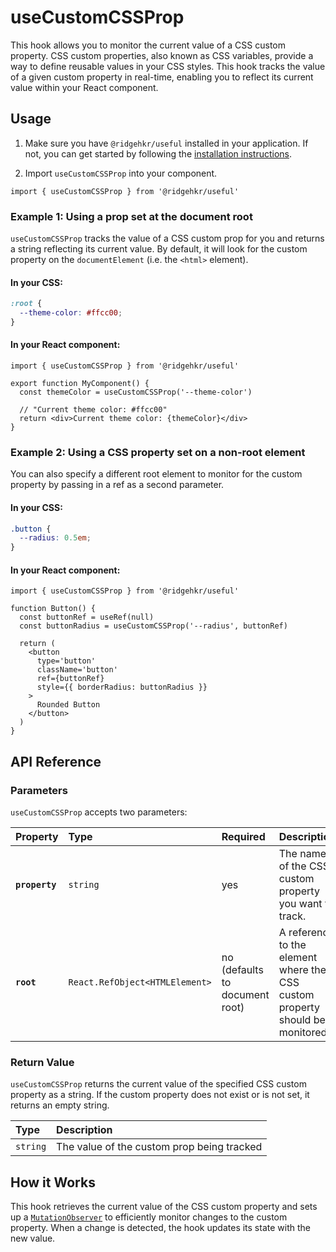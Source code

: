 # useCustomCSSProp

This hook allows you to monitor the current value of a CSS custom property. CSS custom properties, also known as CSS variables, provide a way to define reusable values in your CSS styles. This hook tracks the value of a given custom property in real-time, enabling you to reflect its current value within your React component.

## Usage

1. Make sure you have `@ridgehkr/useful` installed in your application. If not, you can get started by following the [installation instructions](/#getting-started).

2. Import `useCustomCSSProp` into your component.

```tsx
import { useCustomCSSProp } from '@ridgehkr/useful'
```

### Example 1: Using a prop set at the document root

`useCustomCSSProp` tracks the value of a CSS custom prop for you and returns a string reflecting its current value. By default, it will look for the custom property on the `documentElement` (i.e. the `<html>` element).

#### In your CSS:

```css /--theme-color/ filename="CSS"
:root {
  --theme-color: #ffcc00;
}
```

#### In your React component:

```tsx /--theme-color/ filename="MyComponent.jsx"
import { useCustomCSSProp } from '@ridgehkr/useful'

export function MyComponent() {
  const themeColor = useCustomCSSProp('--theme-color')

  // "Current theme color: #ffcc00"
  return <div>Current theme color: {themeColor}</div>
}
```

### Example 2: Using a CSS property set on a non-root element

You can also specify a different root element to monitor for the custom property by passing in a ref as a second parameter.

#### In your CSS:

```css /--theme-color/ filename="CSS"
.button {
  --radius: 0.5em;
}
```

#### In your React component:

```tsx /--radius/ filename="Button.jsx"
import { useCustomCSSProp } from '@ridgehkr/useful'

function Button() {
  const buttonRef = useRef(null)
  const buttonRadius = useCustomCSSProp('--radius', buttonRef)

  return (
    <button
      type='button'
      className='button'
      ref={buttonRef}
      style={{ borderRadius: buttonRadius }}
    >
      Rounded Button
    </button>
  )
}
```

## API Reference

### Parameters

`useCustomCSSProp` accepts two parameters:

| Property       | Type                           | Required                       | Description                                                                   |
| :------------- | :----------------------------- | :----------------------------- | :---------------------------------------------------------------------------- |
| **`property`** | `string`                       | yes                            | The name of the CSS custom property you want to track.                        |
| **`root`**     | `React.RefObject<HTMLElement>` | no (defaults to document root) | A reference to the element where the CSS custom property should be monitored. |

### Return Value

`useCustomCSSProp` returns the current value of the specified CSS custom property as a string. If the custom property does not exist or is not set, it returns an empty string.

| Type     | Description                                |
| :------- | :----------------------------------------- |
| `string` | The value of the custom prop being tracked |

## How it Works

This hook retrieves the current value of the CSS custom property and sets up a [`MutationObserver`](https://developer.mozilla.org/en-US/docs/Web/API/MutationObserver) to efficiently monitor changes to the custom property. When a change is detected, the hook updates its state with the new value.
